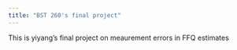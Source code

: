 ```yaml
---
title: "BST 260's final project"
---
```


This is yiyang's final project on meaurement errors in FFQ estimates
